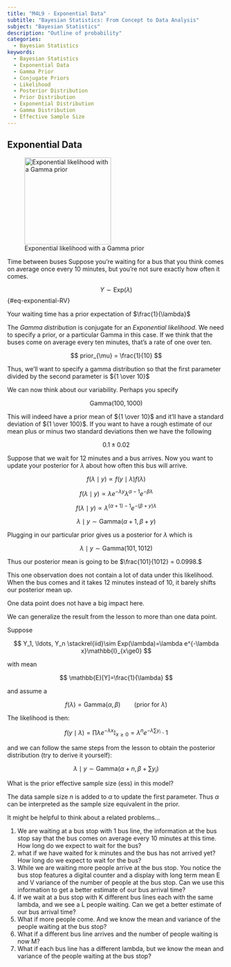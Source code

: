 ```yaml
---
title: "M4L9 - Exponential Data"
subtitle: "Bayesian Statistics: From Concept to Data Analysis"
subject: "Bayesian Statistics"
description: "Outline of probability"
categories:
  - Bayesian Statistics
keywords:
  - Bayesian Statistics
  - Exponential Data
  - Gamma Prior
  - Conjugate Priors
  - Likelihood
  - Posterior Distribution
  - Prior Distribution
  - Exponential Distribution
  - Gamma Distribution
  - Effective Sample Size
---
```


## Exponential Data {#sec-exponential-data}

![Exponential likelihood with a Gamma prior](images/c1l09-ss-01-exponential-data.png){#fig-exponential-likelihood-gamma-prior .column-margin width="53mm" group="slides"}

[Time between buses]{.column-margin} Suppose you're waiting for a bus that you think comes on average once every 10 minutes, but you're not sure exactly how often it comes.

$$
Y \sim \mathrm{Exp}(\lambda)
$$ {#eq-exponential-RV}

Your waiting time has a prior expectation of $\frac{1}{\lambda}$

The *Gamma distribution* is conjugate for an *Exponential likelihood*. We need to specify a prior, or a particular Gamma in this case. If we think that the buses come on average every ten minutes, that's a rate of one over ten.

$$ 
prior_{\mu} = \frac{1}{10} 
$$

Thus, we'll want to specify a gamma distribution so that the first parameter divided by the second parameter is ${1 \over 10}$

We can now think about our variability. Perhaps you specify

$$
\mathrm{Gamma}(100, 1000)
$$

This will indeed have a prior mean of ${1 \over 10}$ and it'll have a standard deviation of ${1 \over 100}$. If you want to have a rough estimate of our mean plus or minus two standard deviations then we have the following

$$
0.1 \pm 0.02
$$

Suppose that we wait for 12 minutes and a bus arrives. Now you want to update your posterior for $\lambda$ about how often this bus will arrive.

$$
f(\lambda \mid y) \propto f(y\mid \lambda)f(\lambda)
$$

$$
f(\lambda \mid y) \propto \lambda e^{-\lambda y}\lambda^{\alpha - 1}e^{-\beta \lambda}
$$

$$
f(\lambda \mid y)  \propto \lambda^{(\alpha + 1) - 1}e^{-(\beta + y)\lambda}
$$

$$
\lambda \mid y \sim \mathrm{Gamma}(\alpha + 1, \beta + y)
$$

Plugging in our particular prior gives us a posterior for $\lambda$ which is

$$
\lambda \mid y \sim \mathrm{Gamma}(101, 1012)
$$

Thus our posterior mean is going to be $\frac{101}{1012} = 0.0998.$

This one observation does not contain a lot of data under this likelihood. When the bus comes and it takes 12 minutes instead of 10, it barely shifts our posterior mean up.

One data point does not have a big impact here.


::: {#exr-gamma-exp-1}
We can generalize the result from the lesson to more than one data point.
:::

Suppose 

$$
Y_1, \ldots, Y_n \stackrel{iid}\sim Exp(\lambda)=\lambda e^{-\lambda x}\mathbb{I}_{x\ge0}
$$ 

with mean 

$$
\mathbb{E}[Y]=\frac{1}{\lambda}
$$ 

and assume a 

$$
f(\lambda)= \mathrm{Gamma}(\alpha, \beta) \qquad (\text{prior for }\lambda)
$$

The likelihood is then:

$$
f(y \mid \lambda) = \prod \lambda e^{-\lambda x}\mathbb{I}_{x\ge0} =  \lambda ^ n e^{− \lambda \sum y_i}\cdot1
$$

and we can follow the same steps from the lesson to obtain the posterior distribution (try to derive it yourself):

$$
\lambda \mid y ∼ \mathrm{Gamma}(\alpha + n, \beta + \sum y_i)
$$

\index{MCMC!effective sample size}
What is the prior effective sample size (ess) in this model?


::: {.solution}
The data sample size $n$ is added to $\alpha$ to update the first parameter. Thus $\alpha$ can be interpreted as the sample size equivalent in the prior.
:::


It might be helpful to think about a related problems...

1. We are waiting at a bus stop with 1 bus line, the information at the bus stop say that the bus comes on average every 10 minutes at this time. How long do we expect to wait for the bus?
1. what if we have waited for k minutes and the bus has not arrived yet? How long do we expect to wait for the bus?
1. While we are waiting more people arrive at the bus stop. You notice the bus stop features a digital counter and a display with long term mean E and V variance of the number of people at the bus stop. Can we use this information to get a better estimate of our bus arrival time?
1. If we wait at a bus stop with K different bus lines each with the same lambda, and we see a L people waiting. Can we get a better estimate of our bus arrival time? 
1. What if more people come. And we know the mean and variance of the people waiting at the bus stop?
1. What if a different bus line arrives and the number of people waiting is now M?
1. What if each bus line has a different lambda, but we know the mean and variance of the people waiting at the bus stop?



